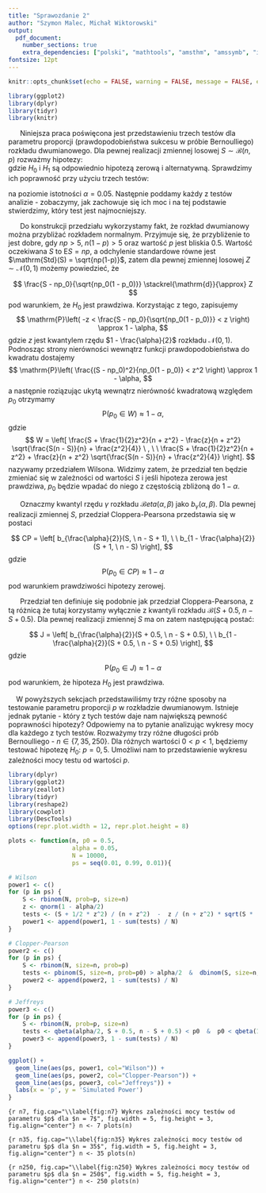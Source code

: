 ```yaml
---
title: "Sprawozdanie 2"
author: "Szymon Malec, Michał Wiktorowski"
output:
  pdf_document: 
    number_sections: true
    extra_dependencies: ["polski", "mathtools", "amsthm", "amssymb", "icomma", "upgreek", "xfrac", "scrextend", "float", "tabularx", "hyperref", "caption", "enumitem", "titlesec"]
fontsize: 12pt
---
```


\renewcommand{\figurename}{Wykres}
\renewcommand{\tablename}{Tablica}
\raggedbottom
\titlelabel{\thetitle.\quad}

```r
knitr::opts_chunk$set(echo = FALSE, warning = FALSE, message = FALSE, eval = TRUE, fig.pos = "H")
```

```r
library(ggplot2)
library(dplyr)
library(tidyr)
library(knitr)
```




\section{Wstęp}

|       Niniejsza praca poświęcona jest przedstawieniu trzech testów dla parametru proporcji (prawdopodobieństwa sukcesu w próbie Bernoulliego) rozkładu dwumianowego. Dla pewnej realizacji zmiennej losowej $S \sim \mathcal{B}(n, p)$ rozważmy hipotezy:
\begin{itemize}
\item $H_0$: $p = p_0 = 0.5$
\item $H_1$: $p \neq p_0 = 0.5$,
\end{itemize}
gdzie $H_0$ i $H_1$ są odpowiednio hipotezą zerową i alternatywną. Sprawdzimy ich poprawność przy użyciu trzech testów:
\begin{itemize}
\item testu opartego o $\textbf{przedział Wilsona}$,
\item testu opartego o $\textbf{przedział Cloppera-Pearsona}$,
\item testu opartego o $\textbf{przedział Jeffreysa}$,
\end{itemize}
na poziomie istotności $\alpha = 0.05$. Następnie poddamy każdy z testów analizie - zobaczymy, jak zachowuje się ich moc i na tej podstawie stwierdzimy, który test jest najmocniejszy.





\section{Test oparty o przedział Wilsona}

|       Do konstrukcji przedziału wykorzystamy fakt, że rozkład dwumianowy można przybliżać rozkładem normalnym. Przyjmuje się, że przybliżenie to jest dobre, gdy $np > 5$, $n(1 - p) > 5$ oraz wartość $p$ jest bliskia 0.5. Wartość oczekiwana $S$ to $\mathrm{E}S = np$, a odchylenie standardowe równe jest $\mathrm{Std}(S) = \sqrt{np(1-p)}$, zatem dla pewnej zmiennej losowej $Z \sim \mathcal{N}(0, 1)$ możemy powiedzieć, że
$$
\frac{S - np_0}{\sqrt{np_0(1 - p_0)}} \stackrel{\mathrm{d}}{\approx} Z
$$
pod warunkiem, że $H_0$ jest prawdziwa. Korzystając z tego, zapisujemy
$$
\mathrm{P}\left( -z < \frac{S - np_0}{\sqrt{np_0(1 - p_0)}} < z \right) \approx 1 - \alpha,
$$
gdzie $z$ jest kwantylem rzędu $1 - \frac{\alpha}{2}$ rozkładu $\mathcal{N}(0, 1)$. Podnosząc strony nierówności wewnątrz funkcji prawdopodobieństwa do kwadratu dostajemy
$$
\mathrm{P}\left( \frac{(S - np_0)^2}{np_0(1 - p_0)} < z^2 \right) \approx 1 - \alpha,
$$
a następnie roziązując ukytą wewnątrz nierówność kwadratową względem $p_0$ otrzymamy
$$
\mathrm{P}(p_0 \in W) \approx 1 - \alpha,
$$
gdzie
$$
W = \left[ \frac{S + \frac{1}{2}z^2}{n + z^2} - \frac{z}{n + z^2} \sqrt{\frac{S(n - S)}{n} + \frac{z^2}{4}} \ , \ \ \frac{S + \frac{1}{2}z^2}{n + z^2} + \frac{z}{n + z^2} \sqrt{\frac{S(n - S)}{n} + \frac{z^2}{4}} \right].
$$
nazywamy przedziałem Wilsona. Widzimy zatem, że przedział ten będzie zmieniać się w zależności od wartości $S$ i jeśli hipoteza zerowa jest prawdziwa, $p_0$ będzie wpadać do niego z częstością zbliżoną do $1 - \alpha$.






\section{Test oparty o przedział Cloppera-Pearsona}

|       Oznaczmy kwantyl rzędu $\gamma$ rozkładu $\mathcal{B}eta(\alpha, \beta)$ jako $b_{\gamma}(\alpha, \beta)$. Dla pewnej realizacji zmiennej $S$, przedział Cloppera-Pearsona przedstawia się w postaci
$$
CP = \left[ b_{\frac{\alpha}{2}}(S, \ n - S + 1), \ \ b_{1 - \frac{\alpha}{2}}(S + 1, \ n - S) \right],
$$
gdzie
$$
\mathrm{P}(p_0 \in CP) \approx 1 - \alpha
$$
pod warunkiem prawdziwości hipotezy zerowej.



\section{Test oparty o przedział Jeffreysa}
|       Przedział ten definiuje się podobnie jak przedział Cloppera-Pearsona, z tą różnicą że tutaj korzystamy wyłącznie z kwantyli rozkładu $\mathcal{B}(S + 0.5, \ n - S + 0.5)$. Dla pewnej realizacji zmiennej $S$ ma on zatem następującą postać:
$$
J = \left[ b_{\frac{\alpha}{2}}(S + 0.5, \ n - S + 0.5), \ \ b_{1 - \frac{\alpha}{2}}(S + 0.5, \ n - S + 0.5) \right],
$$
gdzie
$$
\mathrm{P}(p_0 \in J) \approx 1 - \alpha
$$
pod warunkiem, że hipoteza $H_0$ jest prawdziwa.



\section{Porównanie testów}
|     W powyższych sekcjach przedstawiliśmy trzy różne sposoby na testowanie parametru proporcji $p$ w rozkładzie dwumianowym. Istnieje jednak pytanie - który z tych testów daje nam największą pewność poprawności hipotezy? Odpowiemy na to pytanie analizując wykresy mocy dla każdego z tych testów. Rozważymy trzy różne długości prób Bernoulliego - $n \in \{7, 35, 250\}$. Dla różnych wartości $0 < p < 1$, będziemy testować hipotezę $H_0 : ~ p = 0,5$. Umożliwi nam to przedstawienie wykresu zależności mocy testu od wartości $p$.
```r
library(dplyr)
library(ggplot2)
library(zeallot)
library(tidyr)
library(reshape2)
library(cowplot)
library(DescTools)
options(repr.plot.width = 12, repr.plot.height = 8)
```

```r





plots <- function(n, p0 = 0.5,
                  alpha = 0.05,
                  N = 10000,
                  ps = seq(0.01, 0.99, 0.01)){

# Wilson
power1 <- c()
for (p in ps) {
    S <- rbinom(N, prob=p, size=n)
    z <- qnorm(1 - alpha/2)
    tests <- (S + 1/2 * z^2) / (n + z^2)  -  z / (n + z^2) * sqrt(S * (n - S) / n + z^2 / 4) < p0 & p0 < (S + 1/2 * z^2) / (n + z^2)  +  z / (n + z^2) * sqrt(S * (n - S) / n + z^2 / 4)
    power1 <- append(power1, 1 - sum(tests) / N)
}

# Clopper-Pearson
power2 <- c()
for (p in ps) {
    S <- rbinom(N, size=n, prob=p)
    tests <- pbinom(S, size=n, prob=p0) > alpha/2  &  dbinom(S, size=n, prob=p0) + pbinom(S, size=n, prob=p0, lower.tail=FALSE) > alpha/2
    power2 <- append(power2, 1 - sum(tests) / N)
}

# Jeffreys
power3 <- c()
for (p in ps) {
    S <- rbinom(N, prob=p, size=n)
    tests <- qbeta(alpha/2, S + 0.5, n - S + 0.5) < p0  &  p0 < qbeta(1 - alpha/2, S + 0.5, n - S + 0.5)
    power3 <- append(power3, 1 - sum(tests) / N)
}

ggplot() + 
  geom_line(aes(ps, power1, col="Wilson")) + 
  geom_line(aes(ps, power2, col="Clopper-Pearson")) +
  geom_line(aes(ps, power3, col="Jeffreys")) +
  labs(x = 'p', y = 'Simulated Power')
}
```

```{r n7, fig.cap="\\label{fig:n7} Wykres zależności mocy testów od parametru $p$ dla $n = 7$", fig.width = 5, fig.height = 3, fig.align="center"}
n <- 7
plots(n)
```

```{r n35, fig.cap="\\label{fig:n35} Wykres zależności mocy testów od parametru $p$ dla $n = 35$", fig.width = 5, fig.height = 3, fig.align="center"}
n <- 35
plots(n)
```

```{r n250, fig.cap="\\label{fig:n250} Wykres zależności mocy testów od parametru $p$ dla $n = 250$", fig.width = 5, fig.height = 3, fig.align="center"}
n <- 250
plots(n)
```
\section{Podsumowanie}
